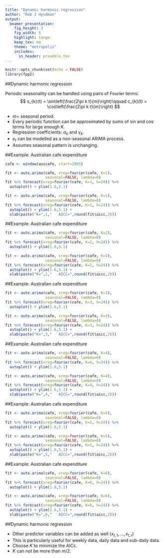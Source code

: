 ```yaml
---
title: "Dynamic harmonic regression"
author: "Rob J Hyndman"
output:
  beamer_presentation:
    fig_height: 3
    fig_width: 6
    highlight: tango
    keep_tex: no
    theme: "metropolis"
    includes:
      in_header: preamble.tex
---
```


```r
knitr::opts_chunk$set(echo = FALSE)
library(fpp2)
```

##Dynamic harmonic regression

Periodic seasonality can be handled using pairs of Fourier terms:
$$
s_{k}(t) = \sin\left(\frac{2\pi k t}{m}\right)\qquad c_{k}(t) = \cos\left(\frac{2\pi k t}{m}\right)
$$

\begin{block}{}
$$
y_t = \beta_0 + \sum_{k=1}^K \left[\alpha_k s_k(t) + \gamma_k c_k(t)\right] + e_t$$
\end{block}

  * $m=$ seasonal period.
  * Every periodic function can be approximated by sums of sin and cos terms for large enough $K$.
  * Regression coefficients: $\alpha_k$ and $\gamma_k$.
  * $e_t$ can be modelled as a non-seasonal ARIMA process.
  * Assumes seasonal pattern is unchanging.

##Example: Australian cafe expenditure
\fontsize{10}{13}\sf

```r
cafe <- window(auscafe, start=2005)
```

```r
fit <- auto.arima(cafe, xreg=fourier(cafe, K=1),
                  seasonal=FALSE, lambda=0)
fit %>% forecast(xreg=fourier(cafe, K=1, h=24)) %>%
  autoplot() + ylim(1.6,5.1)
```

```r
fit <- auto.arima(cafe, xreg=fourier(cafe, K=1),
                  seasonal=FALSE, lambda=0)
fit %>% forecast(xreg=fourier(cafe, K=1, h=24)) %>%
  autoplot() + ylim(1.6,5.1) +
  xlab(paste("K=",1,"   AICC=",round(fit$aicc,2)))
```

##Example: Australian cafe expenditure
\fontsize{10}{13}\sf

```r
fit <- auto.arima(cafe, xreg=fourier(cafe, K=2),
                  seasonal=FALSE, lambda=0)
fit %>% forecast(xreg=fourier(cafe, K=2, h=24)) %>%
  autoplot() + ylim(1.6,5.1)
```

```r
fit <- auto.arima(cafe, xreg=fourier(cafe, K=2),
                  seasonal=FALSE, lambda=0)
fit %>% forecast(xreg=fourier(cafe, K=2, h=24)) %>%
  autoplot() + ylim(1.6,5.1) +
  xlab(paste("K=",2,"   AICC=",round(fit$aicc,2)))
```

##Example: Australian cafe expenditure
\fontsize{10}{13}\sf

```r
fit <- auto.arima(cafe, xreg=fourier(cafe, K=3),
                  seasonal=FALSE, lambda=0)
fit %>% forecast(xreg=fourier(cafe, K=3, h=24)) %>%
  autoplot() + ylim(1.6,5.1)
```

```r
fit <- auto.arima(cafe, xreg=fourier(cafe, K=3),
                  seasonal=FALSE, lambda=0)
fit %>% forecast(xreg=fourier(cafe, K=3, h=24)) %>%
  autoplot() + ylim(1.6,5.1) +
  xlab(paste("K=",3,"   AICC=",round(fit$aicc,2)))
```

##Example: Australian cafe expenditure
\fontsize{10}{13}\sf

```r
fit <- auto.arima(cafe, xreg=fourier(cafe, K=4),
                  seasonal=FALSE, lambda=0)
fit %>% forecast(xreg=fourier(cafe, K=4, h=24)) %>%
  autoplot() + ylim(1.6,5.1)
```

```r
fit <- auto.arima(cafe, xreg=fourier(cafe, K=4),
                  seasonal=FALSE, lambda=0)
fit %>% forecast(xreg=fourier(cafe, K=4, h=24)) %>%
  autoplot() + ylim(1.6,5.1) +
  xlab(paste("K=",4,"   AICC=",round(fit$aicc,2)))
```


##Example: Australian cafe expenditure
\fontsize{10}{13}\sf

```r
fit <- auto.arima(cafe, xreg=fourier(cafe, K=5),
                  seasonal=FALSE, lambda=0)
fit %>% forecast(xreg=fourier(cafe, K=5, h=24)) %>%
  autoplot() + ylim(1.6,5.1)
```

```r
fit <- auto.arima(cafe, xreg=fourier(cafe, K=5),
                  seasonal=FALSE, lambda=0)
fit %>% forecast(xreg=fourier(cafe, K=5, h=24)) %>%
  autoplot() + ylim(1.6,5.1) +
  xlab(paste("K=",5,"   AICC=",round(fit$aicc,2)))
```


##Example: Australian cafe expenditure
\fontsize{10}{13}\sf

```r
fit <- auto.arima(cafe, xreg=fourier(cafe, K=6),
                  seasonal=FALSE, lambda=0)
fit %>% forecast(xreg=fourier(cafe, K=6, h=24)) %>%
  autoplot() + ylim(1.6,5.1)
```

```r
fit <- auto.arima(cafe, xreg=fourier(cafe, K=6),
                  seasonal=FALSE, lambda=0)
fit %>% forecast(xreg=fourier(cafe, K=6, h=24)) %>%
  autoplot() + ylim(1.6,5.1) +
  xlab(paste("K=",6,"   AICC=",round(fit$aicc,2)))
```


##Dynamic harmonic regression


\begin{block}{}
$$
y_t = \beta_0 + \beta_1x_{t,1} + \dots + \beta_{t,r} x_{t,r}+ \sum_{k=1}^K \left[\alpha_k s_k(t) + \gamma_k c_k(t)\right] + e_t$$
\end{block}


* Other predictor variables can be added as well ($x_{t,1},\dots,x_{t,r}$)
* This is particularly useful for weekly data, daily data and sub-daily data.
* Choose $K$ to minimize the AICc.
* $K$ can not be more than $m/2$.

